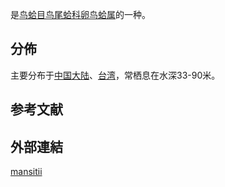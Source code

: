 {{noteTA
|T=zh-cn:马氏卵鸟蛤; zh-tw:曼氏鳥尾蛤;
|1=zh-cn:马氏卵鸟蛤; zh-tw:曼氏鳥尾蛤;
}}{{Speciesbox
| taxon = Maoricardium mansitii
| authority = (Otuka, 1937)
}}
{{地区用词4|start=学名：''{{lang|la|Maoricardium mansitii}}''|cn=马氏卵鸟蛤|tw=曼氏鳥尾蛤|as=称}}是[[鸟蛤目|鸟蛤目]][[鸟尾蛤科|鸟尾蛤科]][[卵鸟蛤属|卵鸟蛤属]]的一种{{r|shelldoc_2442}}。

==分佈==
主要分布于[[中国大陆|中国大陆]]、[[台湾|台湾]]{{r|shelldoc_2442}}，常栖息在水深33-90米{{r|shelldoc_2442}}。

==参考文献==
{{reflist|refs=
<ref name="shelldoc_2442">{{cite web|url=http://shell.sinica.edu.tw/chinese/shellbase_detail.php?science_no=2442|title=国际贝库：马氏卵鸟蛤|publisher=台湾贝类资料库|accessdate=2009-08-11|archive-url=https://web.archive.org/web/20160304105549/http://shell.sinica.edu.tw/chinese/shellbase_detail.php?science_no=2442|archive-date=2016-03-04|dead-url=yes}}</ref>
}}

==外部連結==
{{Taxonbar}}
[[Category:卵鸟蛤属|mansitii]]